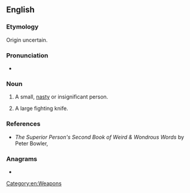 ==English==

===Etymology===
Origin uncertain.

===Pronunciation===
* {{IPA|en|/ˈsmætʃɪt/}}

===Noun===
{{en-noun}}

# {{lb|en|Scotland}} A small, [[nasty]] or insignificant person.
# A large fighting knife.

===References===
* ''The Superior Person's Second Book of Weird & Wondrous Words'' by Peter Bowler, {{ISBN|0-87923-928-X}}

===Anagrams===
* {{anagrams|en|a=acehmstt|matchest|matchets|schmatte|stat mech}}

[[Category:en:Weapons]]
